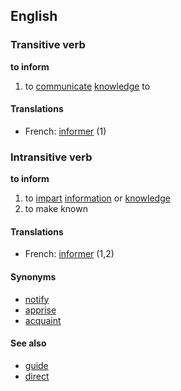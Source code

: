 ==English==
===Transitive verb===
'''to inform'''

#to [[communicate]] [[knowledge]] to
====Translations====
*French: [[informer]] (1)

===Intransitive verb===
'''to inform'''

#to [[impart]] [[information]] or [[knowledge]]
#to make known

====Translations====
*French: [[informer]] (1,2)
====Synonyms====
*[[notify]]
*[[apprise]]
*[[acquaint]]

====See also====
*[[guide]]
*[[direct]]